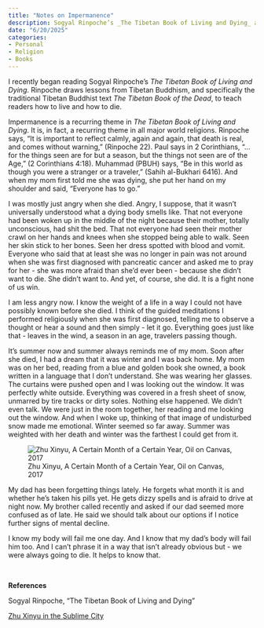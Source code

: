```yaml
---
title: "Notes on Impermanence"
description: Sogyal Rinpoche’s _The Tibetan Book of Living and Dying_ and a three year death anniversary
date: "6/20/2025"
categories:
- Personal
- Religion
- Books
---
```

 
I recently began reading Sogyal Rinpoche’s _The Tibetan Book of Living and Dying_. Rinpoche draws lessons from Tibetan Buddhism, and specifically the traditional Tibetan Buddhist text _The Tibetan Book of the Dead_, to teach readers how to live and how to die.

Impermanence is a recurring theme in _The Tibetan Book of Living and Dying_. It is, in fact, a recurring theme in all major world religions. Rinpoche says, “It is important to reflect calmly, again and again, that death is real, and comes without warning,” (Rinpoche 22). Paul says in 2 Corinthians, “...for the things seen are for but a season, but the things not seen are of the Age,” (2 Corinthians 4:18). Muhammad (PBUH) says, “Be in this world as though you were a stranger or a traveler,” (Sahih al-Bukhari 6416). And when my mom first told me she was dying, she put her hand on my shoulder and said, “Everyone has to go.”

I was mostly just angry when she died. Angry, I suppose, that it wasn't universally understood what a dying body smells like. That not everyone had been woken up in the middle of the night because their mother, totally unconscious, had shit the bed. That not everyone had seen their mother crawl on her hands and knees when she stopped being able to walk. Seen her skin stick to her bones. Seen her dress spotted with blood and vomit. Everyone who said that at least she was no longer in pain was not around when she was first diagnosed with pancreatic cancer and asked me to pray for her - she was more afraid than she’d ever been - because she didn’t want to die. She didn’t want to. And yet, of course, she did. It is a fight none of us win.

I am less angry now. I know the weight of a life in a way I could not have possibly known before she died. I think of the guided meditations I performed religiously when she was first diagnosed, telling me to observe a thought or hear a sound and then simply - let it go. Everything goes just like that - leaves in the wind, a season in an age, travelers passing though.

It's summer now and summer always reminds me of my mom. Soon after she died, I had a dream that it was winter and I was back home. My mom was on her bed, reading from a blue and golden book she owned, a book written in a language that I don't understand. She was wearing her glasses. The curtains were pushed open and I was looking out the window. It was perfectly white outside. Everything was covered in a fresh sheet of snow, unmarred by tire tracks or dirty soles. Nothing else happened. We didn’t even talk. We were just in the room together, her reading and me looking out the window. And when I woke up, thinking of that image of undisturbed snow made me emotional. Winter seemed so far away. Summer was weighted with her death and winter was the farthest I could get from it.

![Zhu Xinyu, A Certain Month of a Certain Year, Oil on Canvas, 2017](ZhuXinyu.Jpeg "Zhu Xinyu, A Certain Month of a Certain Year, Oil on Canvas, 2017")

My dad has been forgetting things lately. He forgets what month it is and whether he’s taken his pills yet. He gets dizzy spells and is afraid to drive at night now. My brother called recently and asked if our dad seemed more confused as of late. He said we should talk about our options if I notice further signs of mental decline.

I know my body will fail me one day. And I know that my dad’s body will fail him too. And I can’t phrase it in a way that isn’t already obvious but - we were always going to die. It helps to know that.

&nbsp;
&nbsp;
&nbsp;

**References**

Sogyal Rinpoche, "The Tibetan Book of Living and Dying"

[Zhu Xinyu in the Sublime City](https://www.mutualart.com/Article/Zhu-Xinyu-in-the-Sublime-City/F6E9301B9DB2DE3C)